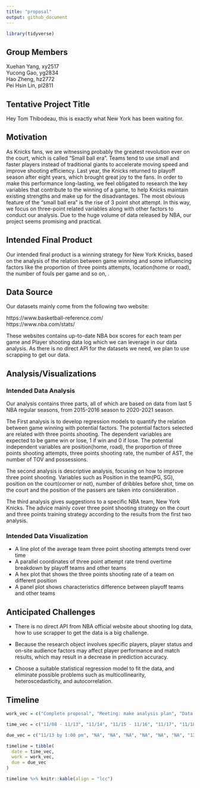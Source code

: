 ```yaml
---
title: "proposal"
output: github_document
---
```


```r
library(tidyverse)
```

## Group Members
Xuehan Yang, xy2517 <br>
Yucong Gao, yg2834 <br>
Hao Zheng, hz2772 <br>
Pei Hsin Lin, pl2811 <br>

## Tentative Project Title 

Hey Tom Thibodeau, this is exactly what New York has been waiting for.

## Motivation

As Knicks fans, we are witnessing probably the greatest revolution ever on the court, which is called "Small ball era". Teams tend to use small and faster players instead of traditional giants to accelerate moving speed and improve shooting efficiency. Last year, the Knicks returned to playoff season after eight years, which brought great joy to the fans. In order to make this performance long-lasting, we feel obligated to research the key variables that contribute to the winning of a game, to help Knicks maintain existing strengths and make up for the disadvantages. The most obvious feature of the "small ball era" is the rise of 3 point shot attempt. In this way, we focus on three-point related variables along with other factors to conduct our analysis. Due to the huge volume of data released by NBA, our project seems promising and practical.

## Intended Final Product 

Our intended final product is a winning strategy for New York Knicks, based on the analysis of the relation between game winning and some influencing factors like the proportion of three points attempts, location(home or road), the number of fouls per game and so on, .

## Data Source
Our datasets mainly come from the following two website:

https://www.basketball-reference.com/ <br>
https://www.nba.com/stats/ <br>

These websites contains up-to-date NBA box scores for each team per game and Player shooting data log which we can leverage in our data analysis. As there is no direct API for the datasets we need, we plan to use scrapping to get our data.

## Analysis/Visualizations

### Intended Data Analysis 

Our analysis contains three parts, all of which are based on data from last 5 NBA regular seasons, from 2015-2016 season to 2020-2021 season.

The First analysis is to develop regression models to quantify the relation between game winning with potential factors. The potential factors selected are related with three points shooting. The dependent variables are expected to be game win or lose, 1 if win and 0 if lose. The potential independent variables are position(home, road), the proportion of three points shooting attempts, three points shooting rate, the number of AST, the number of TOV and possessions.

The second analysis is descriptive analysis, focusing on how to improve three point shooting. Variables such as Position in the team(PG, SG), position on the court(corner or not), number of dribbles before shot, time on the court and the position of the passers are taken into consideration .

The third analysis gives suggestions to a specific NBA team, New York Knicks. The advice mainly cover three point shooting strategy on the court and three points training strategy according to the results from the first two analysis.
 
### Intended Data Visualization

* A line plot of the average team three point shooting attempts trend over time<br>
* A parallel coordinates of three point attempt rate trend overtime breakdown by playoff teams and other teams<br>
* A hex plot that shows the three points shooting rate of a team on different position<br> 
* A panel plot shows characteristics difference between playoff teams and other teams<br>

## Anticipated Challenges

* There is no direct API from NBA official website about shooting log data, how to use scrapper to get the data is a big challenge.

* Because the research object involves specific players, player status and on-site audience factors may affect player performance and match results, which may result in a decrease in prediction accuracy. 

* Choose a suitable statistical regression model to fit the data, and eliminate possible problems such as multicollinearity, heteroscedasticity, and autocorrelation.
 

## Timeline
```r
work_vec = c("Complete proposal", "Meeting: make analysis plan", "Data collection: scrapping from the Web", "Meeting: work devision", "Tidy and clean data", "Meeting: webpage design", "Data visualization and detailed analysis", "Complete final report", "Complete final webpage")

time_vec = c("11/08 - 11/13", "11/14", "11/15 - 11/16", "11/17", "11/18 - 11/24", "11/25", "11/26 - 12/1", "12/2 - 12/9", "12/7 - 12/10")

due_vec = c("11/13 by 1:00 pm", "NA", "NA", "NA", "NA", "NA", "NA", "12/11 by 4:00 pm", "12/11 by 4:00 pm")

timeline = tibble(
  date = time_vec, 
  work = work_vec, 
  due = due_vec
)

timeline %>% knitr::kable(align = "lcc")
```


